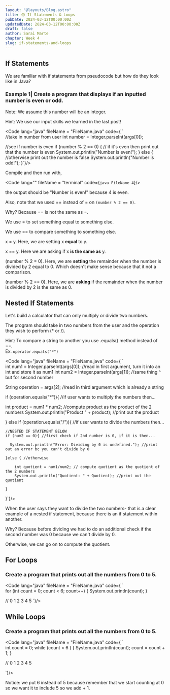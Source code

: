 ```yaml
---
layout: "@layouts/Blog.astro"
title: 🟡 If Statements & Loops
pubDate: 2024-03-12T00:00:00Z
updatedDate: 2024-03-12T00:00:00Z
draft: false
author: Sarai Marte
chapter: Week 4
slug: if-statements-and-loops
---
```



## If Statements

We are familiar with if statements from pseudocode but how do they look like in Java?

### Example 1| Create a program that displays if an inputted number is even or odd.

Note: We assume this number will be an integer.

Hint: We use our input skills we learned in the last post!

<Code lang="java" fileName = "FileName.java" code={
`  
//take in number from user
int number = Integer.parseInt(args[0]);

//see if number is even
if (number % 2 == 0) {
// if it's even then print out that the number is even
  System.out.println("Number is even!");
} else { //otherwise print out the number is false
  System.out.println("Number is odd!");
}`}/>


Compile and then run with,

<Code lang="" fileName = "terminal" code={`java FileName 4`}/>

the output should be "Number is even!" because 4 is even.

Also, note that we used == instead of = on `(number % 2 == 0)`.

Why? Because == is not the same as =.

We use = to set something equal to something else.

We use == to compare something to something else.

x = y. Here, we are setting x **equal** to y.

x == y. Here we are asking if x **is the same as** y.

(number % 2 = 0). Here, we are **setting** the remainder when the number is divided by 2 equal to 0. Which doesn't make sense because that it not a comparison.

(number % 2 == 0). Here, we are **asking** if the remainder when the number is divided by 2 is the same as 0.

## Nested If Statements

Let's build a calculator that can only multiply or divide two numbers.

The program should take in two numbers from the user and the operation they wish to perform (\* or /).

Hint: To compare a string to another you use .equals() method instead of ==.  
Ex. `operator.equals("*")`


<Code lang="java" fileName = "FileName.java" code={
`  
int num1 = Integer.parseInt(args[0]); //read in first argument, turn it into an int and store it as num1
int num2 = Integer.parseInt(args[1]); //same thing ^ but for second number

String operation = args[2]; //read in third argument which is already a string

if (operation.equals("*")){ //if user wants to multiply the numbers then...

  int product = num1 * num2; //compute product as the product of the 2 numbers
  System.out.println("Product " + product); //print out the product

} else if (operation.equals("/")){ //if user wants to divide the numbers then...

    //NESTED IF STATEMENT BELOW
    if (num2 == 0){ //first check if 2nd number is 0, if it is then...

      System.out.println("Error: Dividing by 0 is undefined."); //print out an error bc you can't divide by 0

    }else { //otherwise

        int quotient = num1/num2; // compute quotient as the quotient of the 2 numbers
        System.out.println("Quotient: " + Quotient); //print out the quotient

    }

}`}/>

When the user says they want to divide the two numbers- that is a clear example of a nested if statement, because there is an if statement within another.

Why? Because before dividing we had to do an additional check if the second number was 0 because we can't divide by 0.

Otherwise, we can go on to compute the quotient.

## For Loops

### Create a program that prints out all the numbers from 0 to 5.

<Code lang="java" fileName = "FileName.java" code={
`  
for (int count = 0; count < 6; count++) {
  System.out.println(count);
}

// 0 1 2 3 4 5
`}/>


## While Loops

### Create a program that prints out all the numbers from 0 to 5.

<Code lang="java" fileName = "FileName.java" code={
`  
int count = 0;
while (count < 6 ) {
  System.out.println(count);
  count = count + 1;
}

// 0 1 2 3 4 5

`}/>


Notice: we put 6 instead of 5 because remember that we start counting at 0 so we want it to include 5 so we add + 1.
